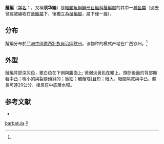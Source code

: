 {{Speciesbox
| taxon = Pogobrama barbatula
| status = NE
| status_system = IUCN3.1
| binomial_authority = Luo et Huang, 1985<ref name='id5871'>{{cite web| url =http://www.bioinfo.cn/db05/BjdwSpecies.php?action=view&id=5871| title =须华鳊| work =中国动物物种编目数据库| publisher =中国科学院微生物研究所| author =中国科学院动物研究所| accessdate =2009-04-11| deadurl =yes| archiveurl =https://web.archive.org/web/20160305044443/http://www.bioinfo.cn/db05/BjdwSpecies.php?action=view&id=5871| archivedate =2016-03-05}}</ref>
| synonyms =  *''Pogobrama barbata''<br /><small>Luo & Huang, 1985</small>  
*''Sinibrama barbatula''<br /><small>Luo & Huang, 1985</small>
}}

'''鬚鯿'''（[[学名|学名]]：{{lang|la|'''''Pogobrama barbatula'''''}}，又稱'''须华鳊'''）是[[輻鰭魚綱|輻鰭魚綱]][[鯉形目|鯉形目]][[鯝科|鯝科]][[鬚鯿屬|鬚鯿屬]]的其中一[[種|種]][[鱼类|鱼类]]（過去曾經被編收在[[華鯿屬|華鯿屬]]下，後獨立為[[鬚鯿屬|鬚鯿屬]]，屬下僅一[[種|種]]）。

==分布==
鬚鯿分布於[[亞洲|亞洲]][[中國|中國]][[廣西壯族自治區|廣西壯族自治區]][[欽州|欽州]]。该物种的模式产地在广西钦州。<ref name='id5871'/>

==外型==
鬚鯿背部深灰色，銀白色在下側與腹面上; 微弱淡黃色在鰭上。頭部後面的背部顯著中凸；嘴小的與裂縫傾斜的；唇細；觸鬚1對且短；眼大，眼間隔寬與中凸，體長可達20公分，棲息在中底層水域。

==参考文献==
{{reflist}}
*{{FishBase_species|genus=Pogobrama|species=barbatula|year=2011|month=12}}

{{鯉形目小作品}}

{{taxonbar}}
[[Category:鬚鯿屬|barbatula]]
[[Category:1985年描述的魚類|P]]